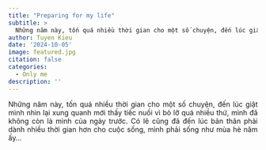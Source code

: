 ```yaml
---
title: "Preparing for my life"
subtitle: >
  Những năm này, tốn quá nhiều thời gian cho một số chuyện, đến lúc giật mình nhìn lại xung quanh mới thấy tiếc nuối vì bỏ lỡ quá nhiều thứ...
author: Tuyen Kieu
date: '2024-10-05'
image: featured.jpg
citation: false
categories:
  - Only me
description: ''
---
```


<p style="text-align:justify">Những năm này, tốn quá nhiều thời gian cho một số chuyện, đến lúc giật mình nhìn lại xung quanh mới thấy tiếc nuối vì bỏ lỡ quá nhiều thứ, mình đã không còn là mình của ngày trước. Có lẽ cũng đã đến lúc bản thân phải dành nhiều thời gian hơn cho cuộc sống, mình phải sống như mùa hè năm ấy...</p>
